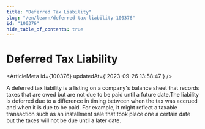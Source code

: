 ```yaml
---
title: "Deferred Tax Liability"
slug: "/en/learn/deferred-tax-liability-100376"
id: "100376"
hide_table_of_contents: true
---
```



# Deferred Tax Liability

<ArticleMeta id={100376} updatedAt={'2023-09-26 13:58:47'} />
<div className='border-solid border-b border-t-0 my-4 border-[var(--ifm-color-gray-300)]' />

A deferred tax liability is a listing on a company's balance sheet that records taxes that are owed but are not due to be paid until a future date.The liability is deferred due to a difference in timing between when the tax was accrued and when it is due to be paid. For example, it might reflect a taxable transaction such as an installment sale that took place one a certain date but the taxes will not be due until a later date.
